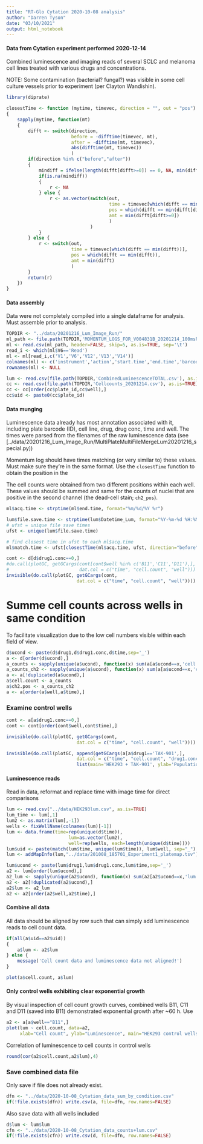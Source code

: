```yaml
---
title: "RT-Glo Cytation 2020-10-08 analysis"
author: "Darren Tyson"
date: "03/10/2021"
output: html_notebook
---
```


#### Data from Cytation experiment performed 2020-12-14
Combined luminescence and imaging reads of several SCLC and melanoma cell lines treated with various drugs and concentrations.  

NOTE: Some contamination (bacterial? fungal?) was visible in some cell culture vessels prior to experiment (per Clayton Wandishin).  


```r
library(diprate)

closestTime <- function (mytime, timevec, direction = "", out = "pos")
{
    sapply(mytime, function(mt) 
    {
        difft <- switch(direction,
                        before = -difftime(timevec, mt),
                        after = -difftime(mt, timevec),
                        abs(difftime(mt, timevec))
                        )
        if(direction %in% c("before","after"))
        {
            mindiff = ifelse(length(difft[difft>=0]) == 0, NA, min(difft[difft>=0]))
            if(is.na(mindiff))
            {
                r <- NA
            } else {
                r <- as.vector(switch(out,
                                      time = timevec[which(difft == min(difft[difft>=0]) )],
                                      pos = which(difft == min(difft[difft>=0])),
                                      amt = min(difft[difft>=0])
                                      )
                               )
            }
        } else {
            r <- switch(out,
                        time = timevec[which(difft == min(difft))],
                        pos = which(difft == min(difft)),
                        amt = min(difft)
                        )
        }
        return(r)
    })
}

```

#### Data assembly
Data were not completely compiled into a single dataframe for analysis. Must assemble prior to analysis.

```r
TOPDIR <- "../data/20201216_Lum_Image_Run/"
ml_path <- file.path(TOPDIR,'MOMENTUM_LOGS_FOR_V004831B_20201214_100msRFP_10msGFP_20201216_153632_0.txt')
ml <- read.csv(ml_path, header=FALSE, skip=5, as.is=TRUE, sep='\t')
read_i <- which(ml$V6=='Read')
ml <- ml[read_i,c('V1','V6','V12','V13','V14')]
colnames(ml) <- c('instrument','action','start.time','end.time','barcode')
rownames(ml) <- NULL

lum <- read.csv(file.path(TOPDIR,'CombinedLuminescenceTOTAL.csv'), as.is=TRUE, row.names=1)
cc <- read.csv(file.path(TOPDIR,'Cellcounts_20201214.csv'), as.is=TRUE)
cc <- cc[order(cc$plate_id,cc$well),]
cc$uid <- paste0(cc$plate_id)
```

#### Data munging
Luminescence data already has most annotation associated with it, including plate barcode (ID), cell line, drug, drug conc, time and well. The times were parsed from the filenames of the raw luminescence data (see [../data/20201216_Lum_Image_Run/MultiPlateMultiFileMergeLum20201216_special.py])  

Momentum log should have times matching (or very similar to) these values. Must make sure they're in the same format. Use the `closestTime` function to obtain the position in the 

The cell counts were obtained from two different positions within each well. These values should be summed and same for the counts of nuclei that are positive in the second channel (the dead-cell stain; `ch2_pos`).

```r
ml$acq.time <- strptime(ml$end.time, format="%m/%d/%Y %r")

lum$file.save.time <- strptime(lum$Datetime_Lum, format="%Y-%m-%d %H:%M:%S")
# ufst = unique file save times
ufst <- unique(lum$file.save.time)

# find closest time in ufst to each ml$acq.time
ml$match.time <- ufst[closestTime(ml$acq.time, ufst, direction="before")]

```


```r
cont <- d[d$drug1.conc==0,]
#do.call(plotGC, getGCargs(cont[cont$well %in% c('B11','C11','D11'),], 
#                          dat.col = c("time", "cell.count", "well")))
invisible(do.call(plotGC, getGCargs(cont, 
                          dat.col = c("time", "cell.count", "well"))))

```

# Summe cell counts across wells in same condition 
To facilitate visualization due to the low cell numbers visible within each field of view. 
```r
d$ucond <- paste(d$drug1,d$drug1.conc,d$time,sep='_')
a <- d[order(d$ucond),]
a_counts <- sapply(unique(a$ucond), function(x) sum(a[a$ucond==x,'cell.count']))
a_counts_ch2 <- sapply(unique(a$ucond), function(x) sum(a[a$ucond==x,'ch2.pos']))
a <- a[!duplicated(a$ucond),]
a$cell.count <- a_counts
a$ch2.pos <- a_counts_ch2
a <- a[order(a$well,a$time),]
```

### Examine control wells
```r
cont <- a[a$drug1.conc==0,]
cont <- cont[order(cont$well,cont$time),]

invisible(do.call(plotGC, getGCargs(cont, 
                          dat.col = c("time", "cell.count", "well"))))
```

```r
invisible(do.call(plotGC, append(getGCargs(a[a$drug1=='TAK-901',], 
                          dat.col = c("time", "cell.count", "drug1.conc")),
                          list(main='HEK293 + TAK-901', ylab='Population doublings'))))
```
#### Luminescence reads
Read in data, reformat and replace time with image time for direct comparisons
```r
lum <- read.csv("../data/HEK293lum.csv", as.is=TRUE)
lum_time <- lum[,1]
lum2 <- as.matrix(lum[,-1])
wells <- fixWellName(colnames(lum)[-1])
lum <- data.frame(time=rep(unique(d$time)), 
                       lum=as.vector(lum2), 
                       well=rep(wells, each=length(unique(d$time))))
lum$uid <- paste(match(lum$time, unique(lum$time)), lum$well, sep="_")
lum <- addMapInfo(lum,"../data/201008_185701_Experiment1_platemap.tsv")
```

```r
lum$ucond <- paste(lum$drug1,lum$drug1.conc,lum$time,sep='_')
a2 <- lum[order(lum$ucond),]
a2_lum <- sapply(unique(a2$ucond), function(x) sum(a2[a2$ucond==x,'lum']))
a2 <- a2[!duplicated(a2$ucond),]
a2$lum <- a2_lum
a2 <- a2[order(a2$well,a2$time),]
```

#### Combine all data
All data should be aligned by row such that can simply add luminescence reads to cell count data.
```r
if(all(a$uid==a2$uid)) 
{
    a$lum <- a2$lum
} else {
    message('Cell count data and luminescence data not aligned!')
}
```

```r
plot(a$cell.count, a$lum)
```
#### Only control wells exhibiting clear exponential growth
By visual inspection of cell count growth curves, combined wells B11, C11 and D11 (saved into B11) demonstrated exponential growth after ~60 h. Use
```r
a2 <- a[a$well=="B11",]
plot(lum ~ cell.count, data=a2, 
     xlab="Cell count", ylab="Luminescence", main="HEK293 control wells")
```
Correlation of luminescence to cell counts in control wells
```r
round(cor(a2$cell.count,a2$lum),4)
```

### Save combined data file
Only save if file does not already exist.
```r
dfn <- "../data/2020-10-08_Cytation_data_sum_by_condition.csv"
if(!file.exists(dfn)) write.csv(a, file=dfn, row.names=FALSE)
```
Also save data with all wells included
```r
d$lum <- lum$lum
cfn <- "../data/2020-10-08_Cytation_data_counts+lum.csv"
if(!file.exists(cfn)) write.csv(d, file=dfn, row.names=FALSE)
```

